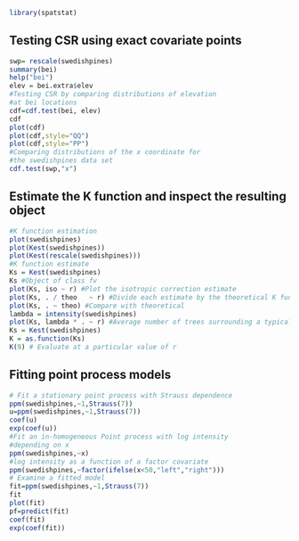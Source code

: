 

```r
library(spatstat)
```


## Testing CSR using exact covariate points

```r
swp= rescale(swedishpines)
summary(bei)
help("bei")
elev = bei.extra$elev 
#Testing CSR by comparing distributions of elevation 
#at bei locations
cdf=cdf.test(bei, elev)
cdf
plot(cdf)
plot(cdf,style="QQ")
plot(cdf,style="PP")
#Comparing distributions of the x coordinate for 
#the swedishpines data set
cdf.test(swp,"x")
```


## Estimate the K function and inspect the resulting object

```r
#K function estimation
plot(swedishpines)
plot(Kest(swedishpines))
plot(Kest(rescale(swedishpines)))
#K function estimate
Ks = Kest(swedishpines)
Ks #Object of class fv
plot(Ks, iso ~ r) #Plot the isotropic correction estimate
plot(Ks, . / theo	~ r) #Divide each estimate by the theoretical K function
plot(Ks, . ~ theo) #Compare with theoretical
lambda = intensity(swedishpines) 
plot(Ks, lambda * . ~ r) #Average number of trees surrounding a typical tree
Ks = Kest(swedishpines)
K = as.function(Ks)
K(9) # Evaluate at a particular value of r
```

## Fitting point process models

```r
# Fit a stationary point process with Strauss dependence
ppm(swedishpines,~1,Strauss(7))
u=ppm(swedishpines,~1,Strauss(7))
coef(u)
exp(coef(u))
#Fit an in-homogeneous Point process with log intensity
#depending on x
ppm(swedishpines,~x)
#log intensity as a function of a factor covariate
ppm(swedishpines,~factor(ifelse(x<50,"left","right")))
# Examine a fitted model
fit=ppm(swedishpines,~1,Strauss(7))
fit
plot(fit)
pf=predict(fit)
coef(fit)
exp(coef(fit))
```

